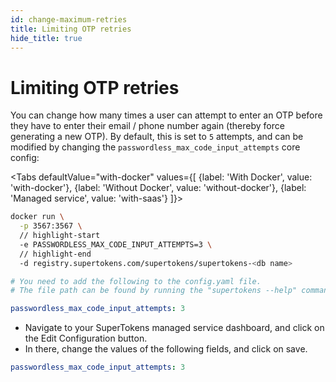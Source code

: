 ```yaml
---
id: change-maximum-retries
title: Limiting OTP retries
hide_title: true
---
```



# Limiting OTP retries

You can change how many times a user can attempt to enter an OTP before they have to enter their email / phone number again (thereby force generating a new OTP). By default, this is set to `5` attempts, and can be modified by changing the `passwordless_max_code_input_attempts` core config:

<Tabs
defaultValue="with-docker"
values={[
{label: 'With Docker', value: 'with-docker'},
{label: 'Without Docker', value: 'without-docker'},
{label: 'Managed service', value: 'with-saas'}
]}>
<TabItem value="with-docker">

```bash
docker run \
  -p 3567:3567 \
  // highlight-start
  -e PASSWORDLESS_MAX_CODE_INPUT_ATTEMPTS=3 \
  // highlight-end
  -d registry.supertokens.com/supertokens/supertokens-<db name>
```

</TabItem>

<TabItem value="without-docker">

```yaml
# You need to add the following to the config.yaml file.
# The file path can be found by running the "supertokens --help" command

passwordless_max_code_input_attempts: 3

```
</TabItem>

<TabItem value="with-saas">

- Navigate to your SuperTokens managed service dashboard, and click on the Edit Configuration button.
- In there, change the values of the following fields, and click on save.

```yaml
passwordless_max_code_input_attempts: 3
```
</TabItem>
</Tabs>